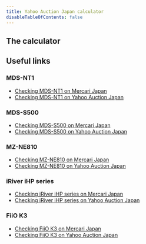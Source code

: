 ```yaml
---
title: Yahoo Auction Japan calculator
disableTableOfContents: false
---
```

## The calculator


<YahooActionJapanCalculator />

## Useful links
### MDS-NT1
- [Checking MDS-NT1 on Mercari Japan](https://jp.mercari.com/search?keyword=mds-NT1&status=on_sale&page=1)
- [Checking MDS-NT1 on Yahoo Auction Japan](https://auctions.yahoo.co.jp/search/search?va=mds+nt1)

### MDS-S500
- [Checking MDS-S500 on Mercari Japan](https://jp.mercari.com/search?keyword=mds-s500&status=on_sale&page=1)
- [Checking MDS-S500 on Yahoo Auction Japan](https://auctions.yahoo.co.jp/search/search?va=mds+s500)

### MZ-NE810
- [Checking MZ-NE810 on Mercari Japan](https://jp.mercari.com/search?keyword=mz-ne810&status=on_sale&page=1)
- [Checking MZ-NE810 on Yahoo Auction Japan](https://auctions.yahoo.co.jp/search/search?va=mz+ne810)

### iRiver iHP series
- [Checking iRiver iHP series on Mercari Japan](https://jp.mercari.com/search?keyword=iriver%20ihp&status=on_sale&page=1)
- [Checking iRiver iHP series on Yahoo Auction Japan](https://auctions.yahoo.co.jp/search/search?va=iriver+ihp)

### FiiO K3
- [Checking FiiO K3 on Mercari Japan](https://jp.mercari.com/search?keyword=fiio%20k3&status=on_sale&page=1)
- [Checking FiiO K3 on Yahoo Auction Japan](https://auctions.yahoo.co.jp/search/search?va=fiio+k3)

